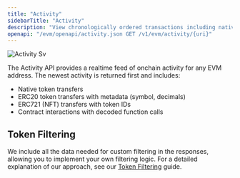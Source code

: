 ```yaml
---
title: "Activity"
sidebarTitle: "Activity"
description: "View chronologically ordered transactions including native transfers, ERC20 movements, NFT transfers, and decoded contract interactions."
openapi: "/evm/openapi/activity.json GET /v1/evm/activity/{uri}"
---
```



![Activity Sv](/images/activity.svg)

The Activity API provides a realtime feed of onchain activity for any EVM address.
The newest activity is returned first and includes:

- Native token transfers
- ERC20 token transfers with metadata (symbol, decimals)
- ERC721 (NFT) transfers with token IDs
- Contract interactions with decoded function calls

<Accordion title="Supported Chains">
  <SupportedChains endpoint="activity" />
</Accordion>

## Token Filtering

We include all the data needed for custom filtering in the responses, allowing you to implement your own filtering logic. For a detailed explanation of our approach, see our [Token Filtering](/token-filtering) guide.

